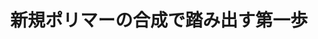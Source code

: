 ﻿---
title: "新規ポリマーの合成で踏み出す第一歩"
category: "物質理工学院"
vol: 84
interviewee: "石曽根 隆"
url: "http://www.op.titech.ac.jp/polymer/lab/ishizone/top.html"
tags: ["構造","合成","反応","ポリマー","重合"]
pdf: "84-5-ishizone.pdf"
career: ""
pdfurl: "84-5-ishizone/84-5-ishizone.pdf"
preface: "石曽根研究室では、「新規モノマーから新規ポリマーを合成すること」を念頭に置いて、さまざまな構造を有する新規ポリマーの合成を行なっている。本稿ではまず身近なポリマーを紹介した後、モノマーの官能基が重合反応に与える影響について述べる。そして、石曽根研究室で主に用いられている重合方法と合成された新規ポリマーについて紹介する。"
---
